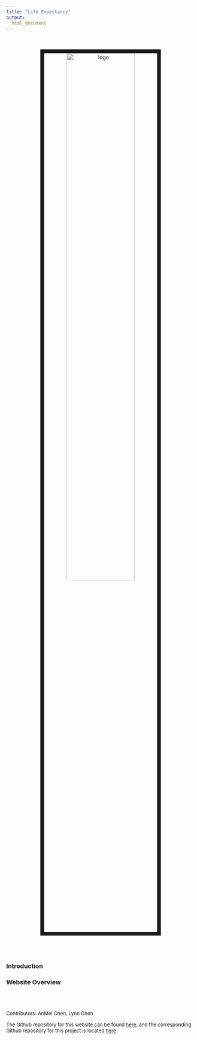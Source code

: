 ```yaml
---
title: "Life Expectancy"
output:
  html_document
---
```


<center>
<br><br><img src="image/LE.jpeg" alt="logo" style="width:60%; border:10px solid"><br>
</center>

<br>
<br>

### Introduction


### Website Overview




<br>
<br>

<font size="2"> Contributors: </font> 
<font size="2">AnMei Chen, Lynn Chen</font> 

<font size="2">The Github repository for this website can be found [here ](https://github.com/lc1002/LifeExpectancy), and the corresponding Github repository for this project is located [here](https://github.com/lc1002/LifeExpectancyAnalysis)</font> 